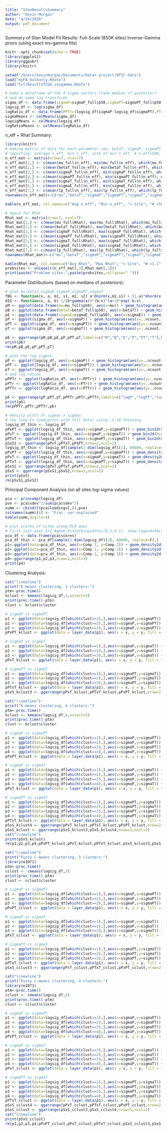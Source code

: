 ```yaml
---
title: "StanResultsSummary"
author: "Kevin Murgas"
date: "4/24/2020"
output: pdf_document
---
```

Summary of Stan Model Fit Results: Full-Scale (850K sites)
\newline Inverse-Gamma priors (using exact inv-gamma fits)
```r
knitr::opts_chunk$set(echo = TRUE)
library(ggplot2)
library(ggpubr)
library(knitr)
```

```r
setwd("/Users/kevinmurgas/Documents/Data+ project/EPIC data")
load("myFA_bulkonly.Rdata")
load("FullResultsTCGA_invgamma.Rdata")

# make a dataframe of the 3 sigma vectors (take median of posterior)
# and do some log transforms
sigma_df <- data.frame(sigmaP=sigmaP_full$p50,sigmaPT=sigmaPT_full$p50,sigmaT=sigmaT_full$p50)
logsig_df <- log(sigma_df)
logRatio_df <- data.frame(PPTr=(logsig_df$sigmaP-logsig_df$sigmaPT),PTr=(logsig_df$sigmaP-logsig_df$sigmaT),PTTr=(logsig_df$sigmaPT-logsig_df$sigmaT))
sigmaMeans <- colMeans(sigma_df)
logsigMeans <- colMeans(logsig_df)
logRatioMeans <- colMeans(logRatio_df)
```

n_eff + Rhat Summary: \newline
```r
library(knitr)
# making matrix of data for each parameter (mu, betaT, sigmaP, sigmaPT, sigmaT, sigmaE, lp__)
# reporting: average n_eff, min n_eff, site of min n_eff, # n_eff<500, (%), # n_eff<100, (%)
n_eff_mat <- matrix(nrow=7, ncol=7)
n_eff_mat[1,] <- c(mean(mu_full$n_eff), min(mu_full$n_eff), which(mu_full$n_eff==min(mu_full$n_eff)), sum(mu_full$n_eff<500), sum(mu_full$n_eff<500)*100/length(mu_full$n_eff), sum(mu_full$n_eff<100), sum(mu_full$n_eff<100)*100/length(mu_full$n_eff))
n_eff_mat[2,] <- c(mean(betaT_full$n_eff), min(betaT_full$n_eff), which(betaT_full$n_eff==min(betaT_full$n_eff)), sum(betaT_full$n_eff<500), sum(betaT_full$n_eff<500)*100/length(betaT_full$n_eff), sum(betaT_full$n_eff<100), sum(betaT_full$n_eff<100)*100/length(betaT_full$n_eff))
n_eff_mat[3,] <- c(mean(sigmaP_full$n_eff), min(sigmaP_full$n_eff), which(sigmaP_full$n_eff==min(sigmaP_full$n_eff)), sum(sigmaP_full$n_eff<500), sum(sigmaP_full$n_eff<500)*100/length(sigmaP_full$n_eff), sum(sigmaP_full$n_eff<100), sum(sigmaP_full$n_eff<100)*100/length(sigmaP_full$n_eff))
n_eff_mat[4,] <- c(mean(sigmaPT_full$n_eff), min(sigmaPT_full$n_eff), which(sigmaPT_full$n_eff==min(sigmaPT_full$n_eff)), sum(sigmaPT_full$n_eff<500), sum(sigmaPT_full$n_eff<500)*100/length(sigmaPT_full$n_eff), sum(sigmaPT_full$n_eff<100), sum(sigmaPT_full$n_eff<100)*100/length(sigmaPT_full$n_eff))
n_eff_mat[5,] <- c(mean(sigmaT_full$n_eff), min(sigmaT_full$n_eff), which(sigmaT_full$n_eff==min(sigmaT_full$n_eff)), sum(sigmaT_full$n_eff<500), sum(sigmaT_full$n_eff<500)*100/length(sigmaT_full$n_eff), sum(sigmaT_full$n_eff<100), sum(sigmaT_full$n_eff<100)*100/length(sigmaT_full$n_eff))
n_eff_mat[6,] <- c(mean(sigmaE_full$n_eff), min(sigmaE_full$n_eff), which(sigmaE_full$n_eff==min(sigmaE_full$n_eff)), sum(sigmaE_full$n_eff<500), sum(sigmaE_full$n_eff<500)*100/length(sigmaE_full$n_eff), sum(sigmaE_full$n_eff<100), sum(sigmaE_full$n_eff<100)*100/length(sigmaE_full$n_eff))
n_eff_mat[7,] <- c(mean(lp_full$n_eff), min(lp_full$n_eff), which(lp_full$n_eff==min(lp_full$n_eff)), sum(lp_full$n_eff<500), sum(lp_full$n_eff<500)*100/length(lp_full$n_eff), sum(lp_full$n_eff<100), sum(lp_full$n_eff<100)*100/length(lp_full$n_eff))
rownames(n_eff_mat)<-c("mu","betaT","sigmaP","sigmaPT","sigmaT","sigmaE","lp__")

kable(n_eff_mat, col.names=c("Avg n_eff", "Min n_eff", "< Site", "# <500","% <500","# <100", "% <100"), digits = 2)

# again for Rhat
Rhat_mat <- matrix(nrow=7, ncol=7)
Rhat_mat[1,] <- c(mean(mu_full$Rhat), max(mu_full$Rhat), which(mu_full$Rhat==max(mu_full$Rhat)), sum(mu_full$Rhat>1.1), sum(mu_full$Rhat>1.1)*100/length(mu_full$Rhat), sum(mu_full$Rhat>1.01), sum(mu_full$Rhat>1.01)*100/length(mu_full$Rhat))
Rhat_mat[2,] <- c(mean(betaT_full$Rhat), max(betaT_full$Rhat), which(betaT_full$Rhat==max(betaT_full$Rhat)), sum(betaT_full$Rhat>1.1), sum(betaT_full$Rhat>1.1)*100/length(betaT_full$Rhat), sum(betaT_full$Rhat>1.01), sum(betaT_full$Rhat>1.01)*100/length(betaT_full$Rhat))
Rhat_mat[3,] <- c(mean(sigmaP_full$Rhat), max(sigmaP_full$Rhat), which(sigmaP_full$Rhat==max(sigmaP_full$Rhat)), sum(sigmaP_full$Rhat>1.1), sum(sigmaP_full$Rhat>1.1)*100/length(sigmaP_full$Rhat), sum(sigmaP_full$Rhat>1.01), sum(sigmaP_full$Rhat>1.01)*100/length(sigmaP_full$Rhat))
Rhat_mat[4,] <- c(mean(sigmaPT_full$Rhat), max(sigmaPT_full$Rhat), which(sigmaPT_full$Rhat==max(sigmaPT_full$Rhat)), sum(sigmaPT_full$Rhat>1.1), sum(sigmaPT_full$Rhat>1.1)*100/length(sigmaPT_full$Rhat), sum(sigmaPT_full$Rhat>1.01), sum(sigmaPT_full$Rhat>1.01)*100/length(sigmaPT_full$Rhat))
Rhat_mat[5,] <- c(mean(sigmaT_full$Rhat), max(sigmaT_full$Rhat), which(sigmaT_full$Rhat==max(sigmaT_full$Rhat)), sum(sigmaT_full$Rhat>1.1), sum(sigmaT_full$Rhat>1.1)*100/length(sigmaT_full$Rhat), sum(sigmaT_full$Rhat>1.01), sum(sigmaT_full$Rhat>1.01)*100/length(sigmaT_full$Rhat))
Rhat_mat[6,] <- c(mean(sigmaE_full$Rhat), max(sigmaE_full$Rhat), which(sigmaE_full$Rhat==max(sigmaE_full$Rhat)), sum(sigmaE_full$Rhat>1.1), sum(sigmaE_full$Rhat>1.1)*100/length(sigmaE_full$Rhat), sum(sigmaE_full$Rhat>1.01), sum(sigmaE_full$Rhat>1.01)*100/length(sigmaE_full$Rhat))
Rhat_mat[7,] <- c(mean(lp_full$Rhat), max(lp_full$Rhat), which(lp_full$Rhat==max(lp_full$Rhat)), sum(lp_full$Rhat>1.1), sum(lp_full$Rhat>1.1)*100/length(lp_full$Rhat), sum(lp_full$Rhat>1.01), sum(lp_full$Rhat>1.01)*100/length(lp_full$Rhat))
rownames(Rhat_mat)<-c("mu","betaT","sigmaP","sigmaPT","sigmaT","sigmaE","lp__")

kable(Rhat_mat, col.names=c("Avg Rhat", "Max Rhat", "< Site", "# >1.1","% >1.1","# >1.01", "% >1.01"), digits = 2)
probsites <- unique(c(n_eff_mat[,3],Rhat_mat[,3]))
print(paste("Problem sites:",paste(probsites,collapse=" ")))
```
\newpage
Parameter Distributions (based on medians of posteriors): \newline
```r

# plot mu,betaT,sigmaE,sigmaP,sigmaPT,sigmaT
fBG <- function(x, a, m1, s1, m2, s2) a*dnorm(x,m1,s1) + (1-a)*dnorm(x,m2,s2)
dIG <- function(x, a, b) 1/(b*gamma(a))*(b/x)^(a+1)*exp(-b/x)
pM <- ggplot(data.frame(mu=mu_full$p50), aes(x=mu)) + geom_histogram(aes(y=..ncount..), binwidth=0.1) + ggtitle("Mu") + xlim(c(-5,5)) + geom_vline(xintercept=mean(mu_full$p50), linetype="dotted") + theme_bw() + stat_function(fun=function(x) fBG(x,0.3557,-3.0675, 0.75214,1.1290, 1.39197)/0.1906566,geom="line",color="red")
pB <- ggplot(data.frame(betaT=betaT_full$p50), aes(x=betaT)) + geom_histogram(aes(y=..ncount..), binwidth=0.1) + ggtitle("BetaT") + xlim(c(-5,5)) + geom_vline(xintercept=mean(betaT_full$p50), linetype="dotted") + theme_bw() + stat_function(fun=function(x) dcauchy(x,-0.04051, 0.19330)/1.646714,geom="line",color="red")
pE <- ggplot(data.frame(sigmaE=sigmaE_full$p50), aes(x=sigmaE)) + geom_histogram(aes(y=..ncount..), binwidth=0.05) + ggtitle("sigmaE") + xlim(c(0,2)) + geom_vline(xintercept=mean(sigmaE_full$p50), linetype="dotted") + theme_bw() + stat_function(fun=function(x) dIG(x,1,1)/0.54134, geom="line",color="red")
pP <- ggplot(sigma_df, aes(x=sigmaP)) + geom_histogram(aes(y=..ncount..), binwidth=0.05) + ggtitle("sigmaP") + xlim(c(0,2)) + geom_vline(xintercept=sigmaMeans[1], linetype="dotted") + theme_bw() + stat_function(fun=function(x) dIG(x,6.3641, 1.6631)/4.09616,geom="line",color="red")
pPT <- ggplot(sigma_df, aes(x=sigmaPT)) + geom_histogram(aes(y=..ncount..), binwidth=0.05) + ggtitle("sigmaPT") + xlim(c(0,2)) + geom_vline(xintercept=sigmaMeans[2], linetype="dotted") + theme_bw() + stat_function(fun=function(x) dIG(x,3.2624, 1.5397)/1.7114,geom="line",color="red")
pT <- ggplot(sigma_df, aes(x=sigmaT)) + geom_histogram(aes(y=..ncount..), binwidth=0.05) + ggtitle("sigmaT") + xlim(c(0,2)) + geom_vline(xintercept=sigmaMeans[3], linetype="dotted") + theme_bw() + stat_function(fun=function(x) dIG(x,6.5392, 1.4894)/4.7565,geom="line",color="red")

p6 <- ggarrange(pM,pB,pE,pP,pPT,pT,labels=c("M","B","E","P","PT","T"),hjust=0,nrow=2,ncol=3)
print(p6)
rm(pM,pB,pE,pP,pPT,pT)

# plot the log sigmas
pP <- ggplot(logsig_df, aes(x=sigmaP)) + geom_histogram(aes(y=..ncount..), binwidth=0.1) + ggtitle("log(sigmaP)") + xlim(c(-5,5)) + geom_vline(xintercept=logsigMeans[1], linetype="dotted") + theme_bw()  + stat_function(fun=function(x) dIG(exp(x), 6.3641, 1.6631)/4.09616, geom="line",color="red")
pPT <- ggplot(logsig_df, aes(x=sigmaPT)) + geom_histogram(aes(y=..ncount..), binwidth=0.1) + ggtitle("log(sigmaPT)") + xlim(c(-5,5)) + geom_vline(xintercept=logsigMeans[2], linetype="dotted") + theme_bw() + stat_function(fun=function(x) dIG(exp(x), 3.2624, 1.5397)/1.7114, geom="line",color="red")
pT <- ggplot(logsig_df, aes(x=sigmaT)) + geom_histogram(aes(y=..ncount..), binwidth=0.1) + ggtitle("log(sigmaT)") + xlim(c(-5,5)) + geom_vline(xintercept=logsigMeans[3], linetype="dotted") + theme_bw() + stat_function(fun=function(x) dIG(exp(x), 6.5392, 1.4894)/4.7565, geom="line",color="red")
# and log ratios
pPPTr <- ggplot(logRatio_df, aes(x=PPTr)) + geom_histogram(aes(y=..ncount..), binwidth=0.1) + ggtitle(expression("log("*sigma*"P/"*sigma*"PT)")) + xlim(c(-5,5)) + geom_vline(xintercept=logRatioMeans[1], linetype="dotted") + theme_bw()
pPTr <- ggplot(logRatio_df, aes(x=PTr)) + geom_histogram(aes(y=..ncount..), binwidth=0.1) + ggtitle(expression("log("*sigma*"P/"*sigma*"T)")) + xlim(c(-5,5)) + geom_vline(xintercept=logRatioMeans[2], linetype="dotted") + theme_bw()
pPTTr <- ggplot(logRatio_df, aes(x=PTTr)) + geom_histogram(aes(y=..ncount..), binwidth=0.1) + ggtitle(expression("log("*sigma*"PT/"*sigma*"T)")) + xlim(c(-5,5)) + geom_vline(xintercept=logRatioMeans[3], linetype="dotted") + theme_bw()

p6 <- ggarrange(pP,pPT,pT,pPPTr,pPTr,pPTTr,labels=c("logP","logPT","logT","PPTr","PTr","PTTr"),hjust=0,nrow=2,ncol=3)
print(p6)
rm(pPPTr,pPTr,pPTTr,p6)

# density plots of sigmas x sigmas
# too long to load/print with full data! using ~1:10 thinning
logsig_df_thin <- logsig_df
pPxPT <- ggplot(logsig_df_thin, aes(x=sigmaP,y=sigmaPT)) + geom_bin2d(binwidth=c(0.1,0.1), show.legend=FALSE) + ggtitle("log-P vs log-PT") + xlim(-5,2) + ylim(-5,2)
pPxT <- ggplot(logsig_df_thin, aes(x=sigmaP,y=sigmaT)) + geom_bin2d(binwidth=c(0.1,0.1), show.legend=FALSE) + ggtitle("log-P vs log-T") + xlim(-5,2) + ylim(-5,2)
pPTxT <- ggplot(logsig_df_thin, aes(x=sigmaPT,y=sigmaT)) + geom_bin2d(binwidth=c(0.1,0.1), show.legend=FALSE) + ggtitle("log-PT vs log-T") + xlim(-5,2) + ylim(-5,2)
pSxS1 <- ggarrange(pPxT,pPTxT,pPxPT,nrow=2,ncol=2)
logsig_df_thin <- logsig_df[sample(1:dim(logsig_df)[1], 60000, replace=F),]
pPxPT <- ggplot(logsig_df_thin, aes(x=sigmaP,y=sigmaPT)) + geom_density2d() + ggtitle("log-P vs log-PT") + xlim(-3,1) + ylim(-3,1)
pPxT <- ggplot(logsig_df_thin, aes(x=sigmaP,y=sigmaT)) + geom_density2d() + ggtitle("log-P vs log-T") + xlim(-3,1) + ylim(-3,1)
pPTxT <- ggplot(logsig_df_thin, aes(x=sigmaPT,y=sigmaT)) + geom_density2d() + ggtitle("log-PT vs log-T") + xlim(-3,1) + ylim(-3,1)
pSxS2 <- ggarrange(pPxT,pPTxT,pPxPT,nrow=2,ncol=2)
pSxS <- ggarrange(pSxS1,pSxS2,nrow=1,ncol=2)
print(pSxS)
rm(pSxS1,pSxS2)
```
\newpage
Principal Component Analysis (on all sites log-sigma values) \newline
```r
pca <- princomp(logsig_df)
pve <- pca$sdev^2/sum(pca$sdev^2)
summ <- cbind(t(pca$loadings[,]),pve)
colnames(summ)[4] <- "Frac. var explained"
kable(summ,digits=4)

# plot scores of sites along PCA axes
# first just axes 1+2 #geom_bin2d(binwidth=c(0.1,0.1), show.legend=FALSE)
pca_df <- data.frame(pca$scores)
pca_df_thin <- pca_df[sample(1:dim(logsig_df)[1], 60000, replace=F),]
p1<-ggplot(data=pca_df_thin, aes(x=Comp.1, y=Comp.2)) + geom_density2d() + ggtitle("Comp 1 vs 2")
p2<-ggplot(data=pca_df_thin, aes(x=Comp.1, y=Comp.3)) + geom_density2d() + ggtitle("Comp 1 vs 3")
p3<-ggplot(data=pca_df_thin, aes(x=Comp.2, y=Comp.3)) + geom_density2d() + ggtitle("Comp 2 vs 3")
p4<-ggarrange(p1,p2,p3,nrow=1,ncol=3)
print(p4)
```
\newpage
Clustering Analysis: \newline 
```r
cat("\\newline")
print("K-means clustering, 3 clusters:")
ptm<-proc.time()
kclust <- kmeans(logsig_df,3,nstart=5)
print(proc.time()-ptm)
clust <- kclust$cluster

# sigmaP vs sigmaPT
p1 <- ggplot(data=logsig_df[which(clust==1),],aes(x=sigmaP,y=sigmaPT)) + geom_bin2d(binwidth=c(0.1,0.1)) + scale_fill_gradient(low="transparent", high="red")
p2 <- ggplot(data=logsig_df[which(clust==2),],aes(x=sigmaP,y=sigmaPT)) + geom_bin2d(binwidth=c(0.1,0.1)) + scale_fill_gradient(low="transparent", high="green")
p3 <- ggplot(data=logsig_df[which(clust==3),],aes(x=sigmaP,y=sigmaPT)) + geom_bin2d(binwidth=c(0.1,0.1)) + scale_fill_gradient(low="transparent", high="blue")
pPxPT_kclust <- ggplot(data = layer_data(p1), aes(x = x, y = y, fill = fill)) + geom_tile() + geom_tile(data = layer_data(p2)) + geom_tile(data = layer_data(p3)) + scale_fill_identity() + theme_bw() + ggtitle("log-P x log-PT") + xlim(-3,1) + ylim(-3,1) + xlab("sigmaP") + ylab("sigmaPT")

# sigmaP vs sigmaT
p1 <- ggplot(data=logsig_df[which(clust==1),],aes(x=sigmaP,y=sigmaT)) + geom_bin2d(binwidth=c(0.1,0.1)) + scale_fill_gradient(low="transparent", high="red")
p2 <- ggplot(data=logsig_df[which(clust==2),],aes(x=sigmaP,y=sigmaT)) + geom_bin2d(binwidth=c(0.1,0.1)) + scale_fill_gradient(low="transparent", high="green")
p3 <- ggplot(data=logsig_df[which(clust==3),],aes(x=sigmaP,y=sigmaT)) + geom_bin2d(binwidth=c(0.1,0.1)) + scale_fill_gradient(low="transparent", high="blue")
pPxT_kclust <- ggplot(data = layer_data(p1), aes(x = x, y = y, fill = fill)) + geom_tile() + geom_tile(data = layer_data(p2)) + geom_tile(data = layer_data(p3)) + scale_fill_identity() + theme_bw() + ggtitle("log-P x log-T") + xlim(-3,1) + ylim(-3,1) + xlab("sigmaP") + ylab("sigmaT")

# sigmaPT vs sigmaT
p1 <- ggplot(data=logsig_df[which(clust==1),],aes(x=sigmaPT,y=sigmaT)) + geom_bin2d(binwidth=c(0.1,0.1)) + scale_fill_gradient(low="transparent", high="red")
p2 <- ggplot(data=logsig_df[which(clust==2),],aes(x=sigmaPT,y=sigmaT)) + geom_bin2d(binwidth=c(0.1,0.1)) + scale_fill_gradient(low="transparent", high="green")
p3 <- ggplot(data=logsig_df[which(clust==3),],aes(x=sigmaPT,y=sigmaT)) + geom_bin2d(binwidth=c(0.1,0.1)) + scale_fill_gradient(low="transparent", high="blue")
pPTxT_kclust <- ggplot(data = layer_data(p1), aes(x = x, y = y, fill = fill)) + geom_tile() + geom_tile(data = layer_data(p2)) + geom_tile(data = layer_data(p3)) + scale_fill_identity() + theme_bw() + ggtitle("log-PT x log-T") + xlim(-3,1) + ylim(-3,1) + xlab("sigmaPT") + ylab("sigmaT")
pSxS_kclust3 <- ggarrange(pPxT_kclust,pPTxT_kclust,pPxPT_kclust,nrow=2,ncol=2)

cat("\\newline")
print("K-means clustering, 4 clusters:")
ptm<-proc.time()
kclust <- kmeans(logsig_df,4,nstart=5)
print(proc.time()-ptm)
clust <- kclust$cluster

# sigmaP vs sigmaPT
p1 <- ggplot(data=logsig_df[which(clust==1),],aes(x=sigmaP,y=sigmaPT)) + geom_bin2d(binwidth=c(0.1,0.1)) + scale_fill_gradient(low="transparent", high="red")
p2 <- ggplot(data=logsig_df[which(clust==2),],aes(x=sigmaP,y=sigmaPT)) + geom_bin2d(binwidth=c(0.1,0.1)) + scale_fill_gradient(low="transparent", high="green")
p3 <- ggplot(data=logsig_df[which(clust==3),],aes(x=sigmaP,y=sigmaPT)) + geom_bin2d(binwidth=c(0.1,0.1)) + scale_fill_gradient(low="transparent", high="blue")
p4 <- ggplot(data=logsig_df[which(clust==4),],aes(x=sigmaP,y=sigmaPT)) + geom_bin2d(binwidth=c(0.1,0.1)) + scale_fill_gradient(low="transparent", high="orange")
pPxPT_kclust <- ggplot(data = layer_data(p1), aes(x = x, y = y, fill = fill)) + geom_tile() + geom_tile(data = layer_data(p2)) + geom_tile(data = layer_data(p3)) + geom_tile(data = layer_data(p4)) + scale_fill_identity() + theme_bw() + ggtitle("log-P x log-PT") + xlim(-3,1) + ylim(-3,1) + xlab("sigmaP") + ylab("sigmaPT")

# sigmaP vs sigmaT
p1 <- ggplot(data=logsig_df[which(clust==1),],aes(x=sigmaP,y=sigmaT)) + geom_bin2d(binwidth=c(0.1,0.1)) + scale_fill_gradient(low="transparent", high="red")
p2 <- ggplot(data=logsig_df[which(clust==2),],aes(x=sigmaP,y=sigmaT)) + geom_bin2d(binwidth=c(0.1,0.1)) + scale_fill_gradient(low="transparent", high="green")
p3 <- ggplot(data=logsig_df[which(clust==3),],aes(x=sigmaP,y=sigmaT)) + geom_bin2d(binwidth=c(0.1,0.1)) + scale_fill_gradient(low="transparent", high="blue")
p4 <- ggplot(data=logsig_df[which(clust==4),],aes(x=sigmaP,y=sigmaT)) + geom_bin2d(binwidth=c(0.1,0.1)) + scale_fill_gradient(low="transparent", high="orange")
pPxT_kclust <- ggplot(data = layer_data(p1), aes(x = x, y = y, fill = fill)) + geom_tile() + geom_tile(data = layer_data(p2)) + geom_tile(data = layer_data(p3)) + geom_tile(data = layer_data(p4)) + scale_fill_identity() + theme_bw() + ggtitle("log-P x log-T") + xlim(-3,1) + ylim(-3,1) + xlab("sigmaP") + ylab("sigmaT")

# sigmaPT vs sigmaT
p1 <- ggplot(data=logsig_df[which(clust==1),],aes(x=sigmaPT,y=sigmaT)) + geom_bin2d(binwidth=c(0.1,0.1)) + scale_fill_gradient(low="transparent", high="red")
p2 <- ggplot(data=logsig_df[which(clust==2),],aes(x=sigmaPT,y=sigmaT)) + geom_bin2d(binwidth=c(0.1,0.1)) + scale_fill_gradient(low="transparent", high="green")
p3 <- ggplot(data=logsig_df[which(clust==3),],aes(x=sigmaPT,y=sigmaT)) + geom_bin2d(binwidth=c(0.1,0.1)) + scale_fill_gradient(low="transparent", high="blue")
p4 <- ggplot(data=logsig_df[which(clust==4),],aes(x=sigmaPT,y=sigmaT)) + geom_bin2d(binwidth=c(0.1,0.1)) + scale_fill_gradient(low="transparent", high="orange")
pPTxT_kclust <- ggplot(data = layer_data(p1), aes(x = x, y = y, fill = fill)) + geom_tile() + geom_tile(data = layer_data(p2)) + geom_tile(data = layer_data(p3)) + geom_tile(data = layer_data(p4)) + scale_fill_identity() + theme_bw() + ggtitle("log-PT x log-T") + xlim(-3,1) + ylim(-3,1) + xlab("sigmaPT") + ylab("sigmaT")
pSxS_kclust4 <- ggarrange(pPxT_kclust,pPTxT_kclust,pPxPT_kclust,nrow=2,ncol=2)
pSxS_kclust <- ggarrange(pSxS_kclust3,pSxS_kclust4,nrow=1,ncol=2)
cat("\\newline")
print(pSxS_kclust)
rm(p1,p2,p3,p4,pPxPT_kclust,pPxT_kclust,pPTxT_kclust,pSxS_kclust3,pSxS_kclust4,pSxS_kclust)

cat("\\newline")
print("Fuzzy C-means clustering, 3 clusters:")
library(e1071)
ptm<-proc.time()
cclust <- cmeans(logsig_df,3)
print(proc.time()-ptm)
clust <- cclust$cluster

# sigmaP vs sigmaPT
p1 <- ggplot(data=logsig_df[which(clust==1),],aes(x=sigmaP,y=sigmaPT)) + geom_bin2d(binwidth=c(0.1,0.1)) + scale_fill_gradient(low="transparent", high="red")
p2 <- ggplot(data=logsig_df[which(clust==2),],aes(x=sigmaP,y=sigmaPT)) + geom_bin2d(binwidth=c(0.1,0.1)) + scale_fill_gradient(low="transparent", high="green")
p3 <- ggplot(data=logsig_df[which(clust==3),],aes(x=sigmaP,y=sigmaPT)) + geom_bin2d(binwidth=c(0.1,0.1)) + scale_fill_gradient(low="transparent", high="blue")
pPxPT_cclust <- ggplot(data = layer_data(p1), aes(x = x, y = y, fill = fill)) + geom_tile() + geom_tile(data = layer_data(p2)) + geom_tile(data = layer_data(p3)) + scale_fill_identity() + theme_bw() + ggtitle("log-P x log-PT") + xlim(-3,1) + ylim(-3,1) + xlab("sigmaP") + ylab("sigmaPT")

# sigmaP vs sigmaT
p1 <- ggplot(data=logsig_df[which(clust==1),],aes(x=sigmaP,y=sigmaT)) + geom_bin2d(binwidth=c(0.1,0.1)) + scale_fill_gradient(low="transparent", high="red")
p2 <- ggplot(data=logsig_df[which(clust==2),],aes(x=sigmaP,y=sigmaT)) + geom_bin2d(binwidth=c(0.1,0.1)) + scale_fill_gradient(low="transparent", high="green")
p3 <- ggplot(data=logsig_df[which(clust==3),],aes(x=sigmaP,y=sigmaT)) + geom_bin2d(binwidth=c(0.1,0.1)) + scale_fill_gradient(low="transparent", high="blue")
pPxT_cclust <- ggplot(data = layer_data(p1), aes(x = x, y = y, fill = fill)) + geom_tile() + geom_tile(data = layer_data(p2)) + geom_tile(data = layer_data(p3)) + scale_fill_identity() + theme_bw() + ggtitle("log-P x log-T") + xlim(-3,1) + ylim(-3,1) + xlab("sigmaP") + ylab("sigmaT")

# sigmaPT vs sigmaT
p1 <- ggplot(data=logsig_df[which(clust==1),],aes(x=sigmaPT,y=sigmaT)) + geom_bin2d(binwidth=c(0.1,0.1)) + scale_fill_gradient(low="transparent", high="red")
p2 <- ggplot(data=logsig_df[which(clust==2),],aes(x=sigmaPT,y=sigmaT)) + geom_bin2d(binwidth=c(0.1,0.1)) + scale_fill_gradient(low="transparent", high="green")
p3 <- ggplot(data=logsig_df[which(clust==3),],aes(x=sigmaPT,y=sigmaT)) + geom_bin2d(binwidth=c(0.1,0.1)) + scale_fill_gradient(low="transparent", high="blue")
pPTxT_cclust <- ggplot(data = layer_data(p1), aes(x = x, y = y, fill = fill)) + geom_tile() + geom_tile(data = layer_data(p2)) + geom_tile(data = layer_data(p3)) + scale_fill_identity() + theme_bw() + ggtitle("log-PT x log-T") + xlim(-3,1) + ylim(-3,1) + xlab("sigmaPT") + ylab("sigmaT")
pSxS_cclust3 <- ggarrange(pPxT_cclust,pPTxT_cclust,pPxPT_cclust,nrow=2,ncol=2)

cat("\\newline")
print("Fuzzy C-means clustering, 4 clusters:")
library(e1071)
ptm<-proc.time()
cclust <- cmeans(logsig_df,4)
print(proc.time()-ptm)
clust <- cclust$cluster

# sigmaP vs sigmaPT
p1 <- ggplot(data=logsig_df[which(clust==1),],aes(x=sigmaP,y=sigmaPT)) + geom_bin2d(binwidth=c(0.1,0.1)) + scale_fill_gradient(low="transparent", high="red")
p2 <- ggplot(data=logsig_df[which(clust==2),],aes(x=sigmaP,y=sigmaPT)) + geom_bin2d(binwidth=c(0.1,0.1)) + scale_fill_gradient(low="transparent", high="green")
p3 <- ggplot(data=logsig_df[which(clust==3),],aes(x=sigmaP,y=sigmaPT)) + geom_bin2d(binwidth=c(0.1,0.1)) + scale_fill_gradient(low="transparent", high="blue")
p4 <- ggplot(data=logsig_df[which(clust==4),],aes(x=sigmaP,y=sigmaPT)) + geom_bin2d(binwidth=c(0.1,0.1)) + scale_fill_gradient(low="transparent", high="orange")
pPxPT_cclust <- ggplot(data = layer_data(p1), aes(x = x, y = y, fill = fill)) + geom_tile() + geom_tile(data = layer_data(p2)) + geom_tile(data = layer_data(p3)) + geom_tile(data = layer_data(p4)) + scale_fill_identity() + theme_bw() + ggtitle("log-P x log-PT") + xlim(-3,1) + ylim(-3,1) + xlab("sigmaP") + ylab("sigmaPT")

# sigmaP vs sigmaT
p1 <- ggplot(data=logsig_df[which(clust==1),],aes(x=sigmaP,y=sigmaT)) + geom_bin2d(binwidth=c(0.1,0.1)) + scale_fill_gradient(low="transparent", high="red")
p2 <- ggplot(data=logsig_df[which(clust==2),],aes(x=sigmaP,y=sigmaT)) + geom_bin2d(binwidth=c(0.1,0.1)) + scale_fill_gradient(low="transparent", high="green")
p3 <- ggplot(data=logsig_df[which(clust==3),],aes(x=sigmaP,y=sigmaT)) + geom_bin2d(binwidth=c(0.1,0.1)) + scale_fill_gradient(low="transparent", high="blue")
p4 <- ggplot(data=logsig_df[which(clust==4),],aes(x=sigmaP,y=sigmaT)) + geom_bin2d(binwidth=c(0.1,0.1)) + scale_fill_gradient(low="transparent", high="orange")
pPxT_cclust <- ggplot(data = layer_data(p1), aes(x = x, y = y, fill = fill)) + geom_tile() + geom_tile(data = layer_data(p2)) + geom_tile(data = layer_data(p3)) + geom_tile(data = layer_data(p4)) + scale_fill_identity() + theme_bw() + ggtitle("log-P x log-T") + xlim(-3,1) + ylim(-3,1) + xlab("sigmaP") + ylab("sigmaT")

# sigmaPT vs sigmaT
p1 <- ggplot(data=logsig_df[which(clust==1),],aes(x=sigmaPT,y=sigmaT)) + geom_bin2d(binwidth=c(0.1,0.1)) + scale_fill_gradient(low="transparent", high="red")
p2 <- ggplot(data=logsig_df[which(clust==2),],aes(x=sigmaPT,y=sigmaT)) + geom_bin2d(binwidth=c(0.1,0.1)) + scale_fill_gradient(low="transparent", high="green")
p3 <- ggplot(data=logsig_df[which(clust==3),],aes(x=sigmaPT,y=sigmaT)) + geom_bin2d(binwidth=c(0.1,0.1)) + scale_fill_gradient(low="transparent", high="blue")
p4 <- ggplot(data=logsig_df[which(clust==4),],aes(x=sigmaPT,y=sigmaT)) + geom_bin2d(binwidth=c(0.1,0.1)) + scale_fill_gradient(low="transparent", high="orange")
pPTxT_cclust <- ggplot(data = layer_data(p1), aes(x = x, y = y, fill = fill)) + geom_tile() + geom_tile(data = layer_data(p2)) + geom_tile(data = layer_data(p3)) + geom_tile(data = layer_data(p4)) + scale_fill_identity() + theme_bw() + ggtitle("log-PT x log-T") + xlim(-3,1) + ylim(-3,1) + xlab("sigmaPT") + ylab("sigmaT")
pSxS_cclust4 <- ggarrange(pPxT_cclust,pPTxT_cclust,pPxPT_cclust,nrow=2,ncol=2)
pSxS_cclust <- ggarrange(pSxS_cclust3,pSxS_cclust4,nrow=1,ncol=2)
cat("\\newline")
print(pSxS_cclust)
rm(p1,p2,p3,p4,pPxPT_cclust,pPxT_cclust,pPTxT_cclust,pSxS_cclust3,pSxS_cclust4,pSxS_cclust)
```



